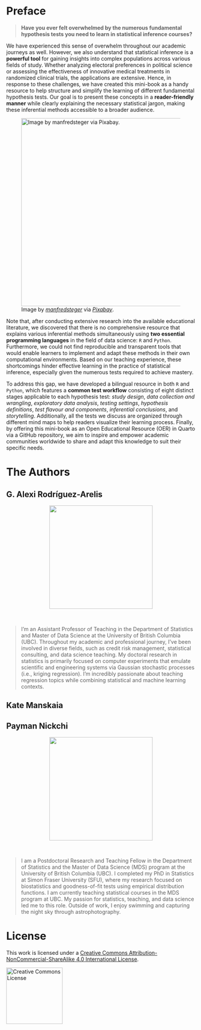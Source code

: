 <!-- Google tag (gtag.js) -->
<script async src="https://www.googletagmanager.com/gtag/js?id=G-DZWGQVJSHE"></script>
<script>
  window.dataLayer = window.dataLayer || [];
  function gtag(){dataLayer.push(arguments);}
  gtag('js', new Date());

  gtag('config', 'G-DZWGQVJSHE');
</script>

# Preface {.unnumbered}

> **Have you ever felt overwhelmed by the numerous fundamental hypothesis tests you need to learn in statistical inference courses?**

We have experienced this sense of overwhelm throughout our academic journeys as well. However, we also understand that statistical inference is a **powerful tool** for gaining insights into complex populations across various fields of study. Whether analyzing electoral preferences in political science or assessing the effectiveness of innovative medical treatments in randomized clinical trials, the applications are extensive. Hence, in response to these challenges, we have created this mini-book as a handy resource to help structure and simplify the learning of different fundamental hypothesis tests. Our goal is to present these concepts in a **reader-friendly manner** while clearly explaining the necessary statistical jargon, making these inferential methods accessible to a broader audience.

![Image by [*manfredsteger*](https://pixabay.com/users/manfredsteger-1848497/) via [*Pixabay*](https://pixabay.com/vectors/pixel-cells-e-learning-online-6230157/).](book/img/offer.png){width="500"}

Note that, after conducting extensive research into the available educational literature, we discovered that there is no comprehensive resource that explains various inferential methods simultaneously using **two essential programming languages** in the field of data science: `R` and `Python`. Furthermore, we could not find reproducible and transparent tools that would enable learners to implement and adapt these methods in their own computational environments. Based on our teaching experience, these shortcomings hinder effective learning in the practice of statistical inference, especially given the numerous tests required to achieve mastery.

To address this gap, we have developed a bilingual resource in both `R` and `Python`, which features a **common test workflow** consisting of eight distinct stages applicable to each hypothesis test: *study design*, *data collection and wrangling*, *exploratory data analysis*, *testing settings*, *hypothesis definitions*, *test flavour and components*, *inferential conclusions*, and *storytelling*. Additionally, all the tests we discuss are organized through different mind maps to help readers visualize their learning process. Finally, by offering this mini-book as an Open Educational Resource (OER) in Quarto via a GitHub repository, we aim to inspire and empower academic communities worldwide to share and adapt this knowledge to suit their specific needs.

# The Authors {.unnumbered}

## G. Alexi Rodríguez-Arelis

<center><img src="img/photo-alexi.jpg" width=275 /></center>
<br>

> I'm an Assistant Professor of Teaching in the Department of Statistics and Master of Data Science at the University of British Columbia (UBC). Throughout my academic and professional journey, I've been involved in diverse fields, such as credit risk management, statistical consulting, and data science teaching. My doctoral research in statistics is primarily focused on computer experiments that emulate scientific and engineering systems via Gaussian stochastic processes (i.e., kriging regression). I'm incredibly passionate about teaching regression topics while combining statistical and machine learning contexts.

## Kate Manskaia

## Payman Nickchi

<center><img src="img/photo-payman.jpeg" width=275 /></center>
<br>

> I am a Postdoctoral Research and Teaching Fellow in the Department of Statistics and the Master of Data Science (MDS) program at the University of British Columbia (UBC). I completed my PhD in Statistics at Simon Fraser University (SFU), where my research focused on biostatistics and goodness-of-fit tests using empirical distribution functions. I am currently teaching statistical courses in the MDS program at UBC. My passion for statistics, teaching, and data science led me to this role. Outside of work, I enjoy swimming and capturing the night sky through astrophotography.

# License {.unnumbered}

This work is licensed under a <a rel="license" href="http://creativecommons.org/licenses/by-nc-sa/4.0/">Creative Commons Attribution-NonCommercial-ShareAlike 4.0 International License</a>.

<a rel="license" href="http://creativecommons.org/licenses/by-nc-sa/4.0/"><img alt="Creative Commons License" style="border-width:0"  width="150"  src="img/by-nc-sa.png" /></a>
